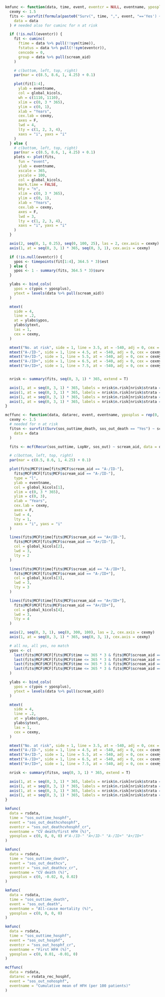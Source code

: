```r

kmfunc <- function(data, time, event, eventcr = NULL, eventname, yposplus = rep(0, 4)) {
  cexmy <- 1.5
  fits <- survfit(formula(paste0("Surv(", time, ",", event, "=='Yes') ~ scream_aid")),
    data = data
  ) # needed also for cuminc for n at risk

  if (!is.null(eventcr)) {
    fit <- cuminc(
      ftime = data %>% pull(!!sym(time)),
      fstatus = data %>% pull(!!sym(eventcr)),
      cencode = 0,
      group = data %>% pull(scream_aid)
    )

    # c(bottom, left, top, right)
    par(mar = c(8.5, 8.6, 1, 4.25) + 0.1)

    plot(fit[1:4],
      ylab = eventname,
      col = global_kicols,
      wh = c(1110, 1110),
      xlim = c(0, 3 * 365),
      ylim = c(0, 1),
      xlab = "Years",
      cex.lab = cexmy,
      axes = F,
      lwd = 4,
      lty = c(1, 2, 3, 4),
      xaxs = "i", yaxs = "i"
    )
  } else {
    # c(bottom, left, top, right)
    par(mar = c(8.5, 8.6, 1, 4.25) + 0.1)
    plots <- plot(fits,
      fun = "event",
      ylab = eventname,
      xscale = 365,
      yscale = 100,
      col = global_kicols,
      mark.time = FALSE,
      bty = "n",
      xlim = c(0, 3 * 365),
      ylim = c(0, 1),
      xlab = "Years",
      cex.lab = cexmy,
      axes = F,
      lwd = 3,
      lty = c(1, 2, 3, 4),
      xaxs = "i", yaxs = "i"
    )
  }

  axis(2, seq(0, 1, 0.25), seq(0, 100, 25), las = 2, cex.axis = cexmy)
  axis(1, at = seq(0, 3, 1) * 365, seq(0, 3, 1), cex.axis = cexmy)

  if (!is.null(eventcr)) {
    ypos <- timepoints(fit[1:4], 364.5 * 3)$est
  } else {
    ypos <- 1 - summary(fits, 364.5 * 3)$surv
  }

  ylabs <- bind_cols(
    ypos = c(ypos + yposplus),
    ytext = levels(data %>% pull(scream_aid))
  )

  mtext(
    side = 4,
    line = .2,
    at = ylabs$ypos,
    ylabs$ytext,
    las = 1,
    cex = cexmy,
  )

  mtext("No. at risk", side = 1, line = 3.5, at = -540, adj = 0, cex = cexmy, font = 2)
  mtext("A-/ID-", side = 1, line = 4.5, at = -540, adj = 0, cex = cexmy)
  mtext("A+/ID-", side = 1, line = 5.5, at = -540, adj = 0, cex = cexmy)
  mtext("A-/ID+", side = 1, line = 6.5, at = -540, adj = 0, cex = cexmy)
  mtext("A+/ID+", side = 1, line = 7.5, at = -540, adj = 0, cex = cexmy)


  nrisk <- summary(fits, seq(0, 3, 1) * 365, extend = T)

  axis(1, at = seq(0, 3, 1) * 365, labels = nrisk$n.risk[nrisk$strata == "scream_aid=A-/ID-"], line = 3.5, tick = FALSE, cex.axis = cexmy)
  axis(1, at = seq(0, 3, 1) * 365, labels = nrisk$n.risk[nrisk$strata == "scream_aid=A+/ID-"], line = 4.5, tick = FALSE, cex.axis = cexmy)
  axis(1, at = seq(0, 3, 1) * 365, labels = nrisk$n.risk[nrisk$strata == "scream_aid=A-/ID+"], line = 5.5, tick = FALSE, cex.axis = cexmy)
  axis(1, at = seq(0, 3, 1) * 365, labels = nrisk$n.risk[nrisk$strata == "scream_aid=A+/ID+"], line = 6.5, tick = FALSE, cex.axis = cexmy)
}
```

```r

mcffunc <- function(data, datarec, event, eventname, yposplus = rep(0, 2)) {
  cexmy <- 1.5
  # needed for n at risk
  fitsn <- survfit(Surv(sos_outtime_death, sos_out_death == "Yes") ~ scream_aid,
    data = data
  )

  fits <- mcf(Recur(sos_outtime, LopNr, sos_out) ~ scream_aid, data = datarec)

  # c(bottom, left, top, right)
  par(mar = c(8.5, 8.6, 1, 4.25) + 0.1)

  plot(fits@MCF$time[fits@MCF$scream_aid == "A-/ID-"],
    fits@MCF$MCF[fits@MCF$scream_aid == "A-/ID-"],
    type = "l",
    ylab = eventname,
    col = global_kicols[1],
    xlim = c(0, 3 * 365),
    ylim = c(0, 3),
    xlab = "Years",
    cex.lab = cexmy,
    axes = F,
    lwd = 4,
    lty = 1,
    xaxs = "i", yaxs = "i"
  )

  lines(fits@MCF$time[fits@MCF$scream_aid == "A+/ID-"],
    fits@MCF$MCF[fits@MCF$scream_aid == "A+/ID-"],
    col = global_kicols[2],
    lwd = 3,
    lty = 2
  )

  lines(fits@MCF$time[fits@MCF$scream_aid == "A-/ID+"],
    fits@MCF$MCF[fits@MCF$scream_aid == "A-/ID+"],
    col = global_kicols[3],
    lwd = 3,
    lty = 3
  )

  lines(fits@MCF$time[fits@MCF$scream_aid == "A+/ID+"],
    fits@MCF$MCF[fits@MCF$scream_aid == "A+/ID+"],
    col = global_kicols[4],
    lwd = 3,
    lty = 4
  )

  axis(2, seq(0, 3, 1), seq(0, 300, 100), las = 2, cex.axis = cexmy)
  axis(1, at = seq(0, 3, 1) * 365, seq(0, 3, 1), cex.axis = cexmy)

  # all no, all yes, no match
  ypos <- c(
    last(fits@MCF$MCF[fits@MCF$time <= 365 * 3 & fits@MCF$scream_aid == "A-/ID-"]),
    last(fits@MCF$MCF[fits@MCF$time <= 365 * 3 & fits@MCF$scream_aid == "A+/ID-"]),
    last(fits@MCF$MCF[fits@MCF$time <= 365 * 3 & fits@MCF$scream_aid == "A-/ID+"]),
    last(fits@MCF$MCF[fits@MCF$time <= 365 * 3 & fits@MCF$scream_aid == "A+/ID+"])
  )

  ylabs <- bind_cols(
    ypos = c(ypos + yposplus),
    ytext = levels(data %>% pull(scream_aid))
  )

  mtext(
    side = 4,
    line = .2,
    at = ylabs$ypos,
    ylabs$ytext,
    las = 1,
    cex = cexmy,
  )

  mtext("No. at risk", side = 1, line = 3.5, at = -540, adj = 0, cex = cexmy, font = 2)
  mtext("A-/ID-", side = 1, line = 4.5, at = -540, adj = 0, cex = cexmy)
  mtext("A+/ID-", side = 1, line = 5.5, at = -540, adj = 0, cex = cexmy)
  mtext("A-/ID+", side = 1, line = 6.5, at = -540, adj = 0, cex = cexmy)
  mtext("A+/ID+", side = 1, line = 7.5, at = -540, adj = 0, cex = cexmy)

  nrisk <- summary(fitsn, seq(0, 3, 1) * 365, extend = T)

  axis(1, at = seq(0, 3, 1) * 365, labels = nrisk$n.risk[nrisk$strata == "scream_aid=A-/ID-"], line = 3.5, tick = FALSE, cex.axis = cexmy)
  axis(1, at = seq(0, 3, 1) * 365, labels = nrisk$n.risk[nrisk$strata == "scream_aid=A+/ID-"], line = 4.5, tick = FALSE, cex.axis = cexmy)
  axis(1, at = seq(0, 3, 1) * 365, labels = nrisk$n.risk[nrisk$strata == "scream_aid=A-/ID+"], line = 5.5, tick = FALSE, cex.axis = cexmy)
  axis(1, at = seq(0, 3, 1) * 365, labels = nrisk$n.risk[nrisk$strata == "scream_aid=A+/ID+"], line = 6.5, tick = FALSE, cex.axis = cexmy)
}
```

```r
kmfunc(
  data = rsdata,
  time = "sos_outtime_hosphf",
  event = "sos_out_deathcvhosphf",
  eventcr = "sos_out_deathcvhosphf_cr",
  eventname = "CV death/first HFH (%)",
  yposplus = c(0, 0, 0, 0) #"A-/ID-" "A+/ID-" "A-/ID+" "A+/ID+"
)
```

```r
kmfunc(
  data = rsdata,
  time = "sos_outtime_death",
  event = "sos_out_deathcv",
  eventcr = "sos_out_deathcv_cr",
  eventname = "CV death (%)",
  yposplus = c(0, -0.02, 0, 0.02)
)
```

```r
kmfunc(
  data = rsdata,
  time = "sos_outtime_death",
  event = "sos_out_death",
  eventname = "All-cause mortality (%)",
  yposplus = c(0, 0, 0, 0)
)
```

```r
kmfunc(
  data = rsdata,
  time = "sos_outtime_hosphf",
  event = "sos_out_hosphf",
  eventcr = "sos_out_hosphf_cr",
  eventname = "First HFH (%)",
  yposplus = c(0, 0.01, -0.01, 0)
)
```

```r
mcffunc(
  data = rsdata,
  datarec = rsdata_rec_hosphf,
  event = "sos_out_nohosphf",
  eventname = "Cumulative mean of HFH (per 100 patients)"
)
```
